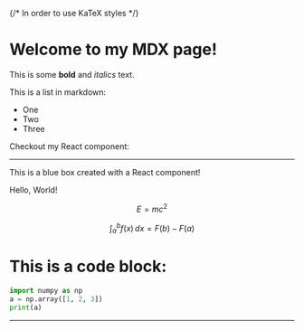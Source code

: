 {/* In order to use KaTeX styles */}

# Welcome to my MDX page!
 
This is some **bold** and _italics_ text.
 
This is a list in markdown:
 
- One
- Two
- Three
 
Checkout my React component:

---
<div className="bg-blue-500 p-5 text-white rounded text-center">
    This is a blue box created with a React component!
</div>

Hello, World!

$$
E = mc^2
$$

$$
\int_a^b f(x) \,dx = F(b) - F(a)
$$

# This is a code block:

```python
import numpy as np
a = np.array([1, 2, 3])
print(a)
```

---
